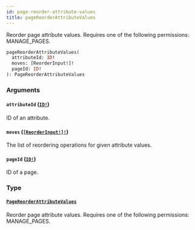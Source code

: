```yaml
---
id: page-reorder-attribute-values
title: pageReorderAttributeValues
---
```


Reorder page attribute values. Requires one of the following permissions: MANAGE_PAGES.

```graphql
pageReorderAttributeValues(
  attributeId: ID!
  moves: [ReorderInput!]!
  pageId: ID!
): PageReorderAttributeValues

```

### Arguments

#### `attributeId` ([`ID!`](../../../developer/api-reference/scalars/id))

ID of an attribute.

#### `moves` ([`[ReorderInput!]!`](../../../developer/api-reference/inputs/reorder-input))

The list of reordering operations for given attribute values.

#### `pageId` ([`ID!`](../../../developer/api-reference/scalars/id))

ID of a page.

### Type

#### [`PageReorderAttributeValues`](../../../developer/api-reference/objects/page-reorder-attribute-values)

Reorder page attribute values. Requires one of the following permissions: MANAGE_PAGES.
